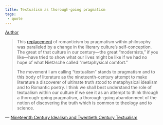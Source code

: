 ```yaml
---
title: Textualism as thorough-going pragmatism
tags:
 - quote 
---
```


[Author](/docs/phil/people/Richard Rorty.html)

> This [replacement](/docs/phil/quotes/Literature as successor subject to philosophy.html) of romanticism by pragmatism within philosophy was paralleled by a change in the literary culture's self-conception. The great of that culture in our century—the great "modernists," if you like—have tried to show what our lives might be like if we had no hope of what Nietzsche called "metaphysical comfort."  
> 
> The movement I am calling "textualism" stands to pragmatism and to this body of literature as the nineteenth-century attempt to make literature a discoverer of ultimate truth stood to metaphysical idealism and to Romantic poetry. I think we shall best understand the role of textualism within our culture if we see it as an attempt to think through a thorough-going pragmatism, a thorough-going abandonment of the notion of discovering the truth which is common to theology and to science.

— [Nineteenth Century Idealism and Twentieth Century Textualism](/docs/phil/works/Nineteenth Century Idealism and Twentieth Century Textualism.html)